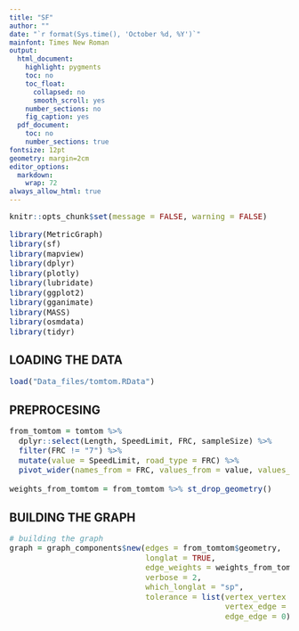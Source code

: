```yaml
---
title: "SF"
author: ""
date: "`r format(Sys.time(), 'October %d, %Y')`"
mainfont: Times New Roman
output:
  html_document:
    highlight: pygments
    toc: no
    toc_float:
      collapsed: no
      smooth_scroll: yes
    number_sections: no
    fig_caption: yes
  pdf_document:
    toc: no
    number_sections: true
fontsize: 12pt
geometry: margin=2cm
editor_options:
  markdown:
    wrap: 72
always_allow_html: true
---
```


```{=html}
<style type="text/css">
.main-container {
  max-width: 2000px;
  margin-left: auto;
  margin-right: auto;
}
</style>
```
```{=html}
<style type="text/css">

body, td {
   font-size: 14px;
}
code.r{
  font-size: 14px;
}
pre {
  font-size: 14px
}
</style>
```

```r
knitr::opts_chunk$set(message = FALSE, warning = FALSE)
```

```r
library(MetricGraph)
library(sf)
library(mapview)
library(dplyr)
library(plotly)
library(lubridate)
library(ggplot2)
library(gganimate)
library(MASS)
library(osmdata)
library(tidyr)
```


## LOADING THE DATA

```r
load("Data_files/tomtom.RData")
```

## PREPROCESING

```r
from_tomtom = tomtom %>% 
  dplyr::select(Length, SpeedLimit, FRC, sampleSize) %>%
  filter(FRC != "7") %>%
  mutate(value = SpeedLimit, road_type = FRC) %>%
  pivot_wider(names_from = FRC, values_from = value, values_fill = list(value = 0)) 

weights_from_tomtom = from_tomtom %>% st_drop_geometry()
```

## BUILDING THE GRAPH

```r
# building the graph
graph = graph_components$new(edges = from_tomtom$geometry, 
                             longlat = TRUE, 
                             edge_weights = weights_from_tomtom, 
                             verbose = 2, 
                             which_longlat = "sp", 
                             tolerance = list(vertex_vertex = 0,
                                              vertex_edge = 0, 
                                              edge_edge = 0))

```

